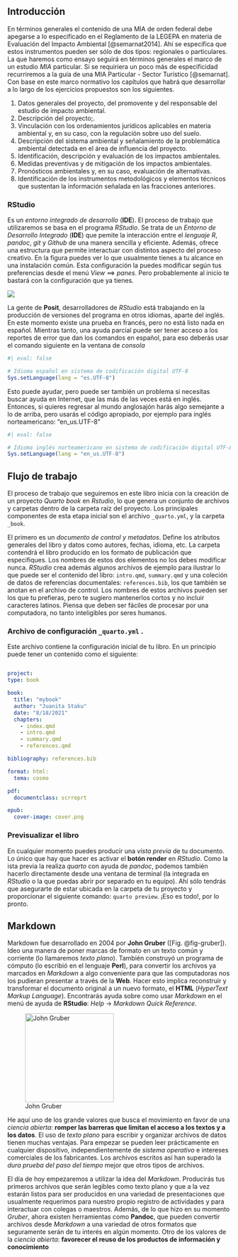 ## Introducción

En términos generales el contenido de una MIA de orden federal debe apegarse a lo especificado en el Reglamento de la LEGEPA en materia de Evaluación del Impacto Ambiental [@semarnat2014]. Ahí se especifica que estos instrumentos pueden ser sólo de dos tipos: regionales o particulares. La que haremos como ensayo seguirá en términos generales el marco de un estudio *MIA* particular. Si se requiriera un poco más de especificidad recurriremos a la guía de una MIA Particular - Sector Turístico [@semarnat]. Con base en este marco normativo los capítulos que habrá que desarrollar a lo largo de los ejercicios propuestos son los siguientes.

::: {.lista-romana}
1.  Datos generales del proyecto, del promovente y del responsable del estudio de impacto ambiental.
2.  Descripción del proyecto;.
3.  Vinculación con los ordenamientos jurídicos aplicables en materia ambiental y, en su caso, con la regulación sobre uso del suelo.
4.  Descripción del sistema ambiental y señalamiento de la problemática ambiental detectada en el área de influencia del proyecto.
5.  Identificación, descripción y evaluación de los impactos ambientales.
6.  Medidas preventivas y de mitigación de los impactos ambientales.
7.  Pronósticos ambientales y, en su caso, evaluación de alternativas.
8.  Identificación de los instrumentos metodológicos y elementos técnicos que sustentan la información señalada en las fracciones anteriores.
:::

### RStudio

Es un *entorno integrado de desarrollo* (**IDE**). El proceso de trabajo que utilizaremos se basa en el programa *RStudio*. Se trata de un *Entorno de Desarrollo Integrado* (**IDE**) que pemite la interacción entre el *lenguaje R*, *pandoc*, *git* y *Github* de una manera sencilla y eficiente. Además, ofrece una estructura que permite interactuar con distintos aspecto del proceso creativo. En la figura puedes ver lo que usualmente tienes a tu alcance en una instalación común. Esta configuración la puedes modificar según tus preferencias desde el menú *View* ⟹ *panes*. Pero probablemente al inicio te bastará con la configuración que ya tienes.

![](img/Rstudio.png)

La gente de **Posit**, desarrolladores de *RStudio* está trabajando en la producción de versiones del programa en otros idiomas, aparte del inglés. En este momento existe una prueba en francés, pero no está listo nada en español. Mientras tanto, una ayuda parcial puede ser tener acceso a los reportes de error que dan los comandos en español, para eso deberás usar el comando siguiente en la ventana de *consola*


```r
#| eval: false

# Idioma español en sistema de codificación digital UTF-8
Sys.setLanguage(lang = "es.UTF-8")

```


Esto puede ayudar, pero puede ser también un problema si necesitas buscar ayuda en Internet, que las más de las veces está en inglés. Entonces, si quieres regresar al mundo anglosajón harás algo semejante a lo de arriba, pero usarás el código apropiado, por ejemplo para inglés norteamericano: "en_us.UTF-8"


```r
#| eval: false

# Idioma inglés norteamericano en sistema de codificación digital UTF-8
Sys.setLanguage(lang = "en_us.UTF-8")

```



## Flujo de trabajo

El proceso de trabajo que seguiremos en este libro inicia con la creación de un proyecto *Quarto book* en *Rstudio*, lo que genera un conjunto de archivos y carpetas dentro de la carpeta raíz del proyecto. Los principales componentes de esta etapa inicial son el archivo `_quarto.yml`, y la carpeta `_book`.


El primero es un *documento de control y metadatos*. Define los atributos generales del libro y datos como autores, fechas, idioma, etc. La carpeta contendrá el libro producido en los formato de publicación que especifiques. Los nombres de estos dos elementos no los debes modificar nunca. *RStudio* crea además algunos archivos de ejemplo para ilustrar lo que puede ser el contenido del libro: `intro.qmd`, `summary.qmd` y una coleción de datos de referencias documentales: `references.bib`, los que también se anotan en el archivo de control. Los nombres de estos archivos pueden ser los que tu prefieras, pero te sugiero mantenerlos cortos y no incluir caracteres latinos. Piensa que deben ser fáciles de procesar por una computadora, no tanto inteligibles por seres humanos.
  

### Archivo de configuración `_quarto.yml` .
  
  Este archivo contiene la configuración inicial de tu libro. En un principio puede tener un contenido como el siguiente: 


```yaml

project: 
type: book

book: 
  title: "mybook" 
  author: "Juanita Staku" 
  date: "8/18/2021"
  chapters: 
    - index.qmd 
    - intro.qmd 
    - summary.qmd 
    - references.qmd

bibliography: references.bib

format: html: 
  tema: cosmo

pdf: 
  documentclass: scrreprt

epub: 
  cover-image: cover.png 

```


### Previsualizar el libro

En cualquier momento puedes producir una *vista previa* de tu documento.
Lo único que hay que hacer es activar el **botón render** en *RStudio*.
Como la ista previa la realiza *quarto* con ayuda de *pandoc*, podemos también hacerlo directamente desde una ventana de terminal (la integrada en *RStudio* o la que puedas abrir por separado en tu equipo). Ahí sólo tendrás que asegurarte de estar ubicada en la carpeta de tu proyecto y proporcionar el siguiente comando: `quarto preview`. ¡Eso es todo!, por lo pronto.


## Markdown

::: {layout="[1.5, -0.1, 1]"}
Markdown fue desarrollado en 2004 por **John Gruber** ([Fig. @fig-gruber]). Ideo una manera de poner marcas de formato en un texto común y corriente (lo llamaremos *texto plano*). También construyó un programa de cómputo (lo escribió en el lenguaje **Perl**), para convertir los archivos ya marcados en *Markdown* a algo conveniente para que las computadoras nos los pudieran presentar a través de la **Web**. Hacer esto implica reconstruir y transformar el documento original a un nuevo formato, el **HTML** (*HyperText Markup Language*). Encontrarás ayuda sobre como usar *Markdown* en el menú de ayuda de **RStudio**: *Help* $\rightarrow$ *Markdown Quick Reference*.

![John Gruber](img/John-Gruber-2009-By-Randy-Stewart-CC-BY-SA-3-0-wikimedia.jpg){#fig-gruber width="200px"}
:::

He aquí uno de los grande valores que busca el movimiento en favor de una *ciencia abierta*: **romper las barreras que limitan el acceso a los textos y a los datos**. El uso de *texto plano* para escribir y organizar archivos de datos tienen muchas ventajas. Para empezar se pueden leer prácticamente en cualquier dispositivo, independientemente de *sistema operativo* e intereses comerciales de los fabricantes. Los archivos escritos así han superado la *dura prueba del paso del tiempo* mejor que otros tipos de archivos.

El día de hoy empezaremos a utilizar la idea del *Markdown*. Producirás tus primeros archivos que serán legibles como texto plano y que a la vez estarán listos para ser producidos en una variedad de presentaciones que usualmente requerimos para nuestro propio registro de actividades y para interactuar con colegas o maestros. Además, de lo que hizo en su momento *Gruber*, ahora existen herramientas como **Pandoc**, que pueden convertir archivos desde *Markdown* a una variedad de otros formatos que seguramente serán de tu interés en algún momento. Otro de los valores de la *ciencia abierta*: **favorecer el reuso de los productos de información y conocimiento**


